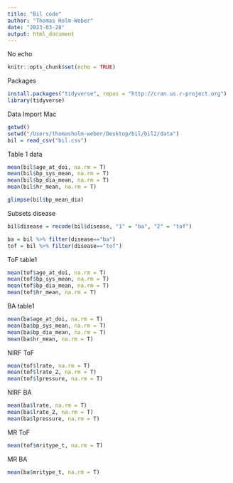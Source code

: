 ```yaml
---
title: "Bil code"
author: "Thomas Holm-Weber"
date: "2023-03-28"
output: html_document
---
```

No echo
```r
knitr::opts_chunk$set(echo = TRUE)
```
Packages
```r
install.packages("tidyverse", repos = "http://cran.us.r-project.org")
library(tidyverse)
```


Data Import Mac
```r
getwd()
setwd("/Users/thomasholm-weber/Desktop/bil/bil2/data")
bil = read_csv("bil.csv")
```


Table 1 data
```r
mean(bil$age_at_doi, na.rm = T)
mean(bil$bp_sys_mean, na.rm = T)
mean(bil$bp_dia_mean, na.rm = T)
mean(bil$hr_mean, na.rm = T)

glimpse(bil$bp_mean_dia)
```

Subsets disease
```r
bil$disease = recode(bil$disease, "1" = "ba", "2" = "tof")

ba = bil %>% filter(disease=="ba")
tof = bil %>% filter(disease=="tof")
```

ToF table1
```r
mean(tof$age_at_doi, na.rm = T)
mean(tof$bp_sys_mean, na.rm = T)
mean(tof$bp_dia_mean, na.rm = T)
mean(tof$hr_mean, na.rm = T)
```


BA table1
```r
mean(ba$age_at_doi, na.rm = T)
mean(ba$bp_sys_mean, na.rm = T)
mean(ba$bp_dia_mean, na.rm = T)
mean(ba$hr_mean, na.rm = T)
```



NIRF ToF
```r
mean(tof$lrate, na.rm = T)
mean(tof$lrate_2, na.rm = T)
mean(tof$lpressure, na.rm = T)
```

NIRF BA
```r
mean(ba$lrate, na.rm = T)
mean(ba$lrate_2, na.rm = T)
mean(ba$lpressure, na.rm = T)
```

MR ToF
```r
mean(tof$mritype_t, na.rm = T)
```

MR BA
```r
mean(ba$mritype_t, na.rm = T)
```